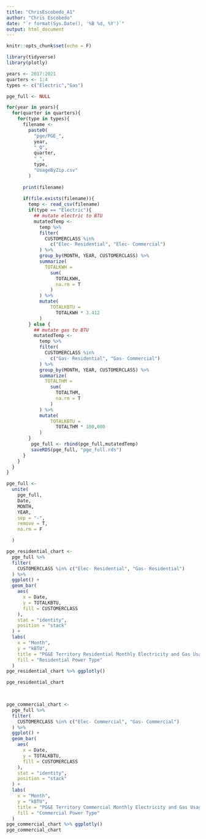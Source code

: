 ```yaml
---
title: "ChrisEscobedo_A1"
author: "Chris Escobedo"
date: "`r format(Sys.Date(), '%B %d, %Y')`"
output: html_document
---
```


```r
knitr::opts_chunk$set(echo = F)
```

```r
library(tidyverse)
library(plotly)
```

```r
years <- 2017:2021
quarters <- 1:4
types <- c("Electric","Gas")

pge_full <- NULL

for(year in years){
  for(quarter in quarters){
    for(type in types){
      filename <- 
        paste0(
          "pge/PGE_",
          year,
          "_Q",
          quarter,
          "_",
          type,
          "UsageByZip.csv"
        )
      
      print(filename)
      
      if(file.exists(filename)){
        temp <- read_csv(filename)
        if(type == "Electric"){
          ## mutate electric to BTU
          mutatedTemp <- 
            temp %>% 
            filter(
              CUSTOMERCLASS %in%
                c("Elec- Residential", "Elec- Commercial")
            ) %>% 
            group_by(MONTH, YEAR, CUSTOMERCLASS) %>% 
            summarize(
              TOTALKWH = 
                sum(
                  TOTALKWH,
                  na.rm = T
                )
            ) %>% 
            mutate(
                TOTALKBTU =
                  TOTALKWH * 3.412
            )
        } else {
          ## mutate gas to BTU
          mutatedTemp <- 
            temp %>% 
            filter(
              CUSTOMERCLASS %in%
                c("Gas- Residential", "Gas- Commercial")
            ) %>% 
            group_by(MONTH, YEAR, CUSTOMERCLASS) %>% 
            summarize(
              TOTALTHM = 
                sum(
                  TOTALTHM,
                  na.rm = T
                )
            ) %>% 
            mutate(
                TOTALKBTU =
                  TOTALTHM * 100,000
            )
        }
         pge_full <- rbind(pge_full,mutatedTemp)
         saveRDS(pge_full, "pge_full.rds")
      }
    }  
  }
}  
```

```r
pge_full <-
  unite(
    pge_full,
    Date,
    MONTH,
    YEAR,
    sep = "-",
    remove = T,
    na.rm = F

  )
```

```r
pge_residential_chart <-
  pge_full %>%
  filter(
    CUSTOMERCLASS %in% c("Elec- Residential", "Gas- Residential")
  ) %>% 
  ggplot() +
  geom_bar(
    aes(
      x = Date,
      y = TOTALKBTU,
      fill = CUSTOMERCLASS
    ),
    stat = "identity",
    position = "stack"
  ) +
  labs(
    x = "Month",
    y = "kBTU",
    title = "PG&E Territory Residential Monthly Electricity and Gas Usage, 2017-2021",
    fill = "Residential Power Type"
  )
pge_residential_chart %>% ggplotly()

pge_residential_chart


  
pge_commercial_chart <-
  pge_full %>%
  filter(
    CUSTOMERCLASS %in% c("Elec- Commercial", "Gas- Commercial")
  ) %>% 
  ggplot() +
  geom_bar(
    aes(
      x = Date,
      y = TOTALKBTU,
      fill = CUSTOMERCLASS
    ),
    stat = "identity",
    position = "stack"
  ) +
  labs(
    x = "Month",
    y = "kBTU",
    title = "PG&E Territory Commercial Monthly Electricity and Gas Usage, 2017-2021",
    fill = "Commercial Power Type"
  )
pge_commercial_chart %>% ggplotly()
pge_commercial_chart  





```



